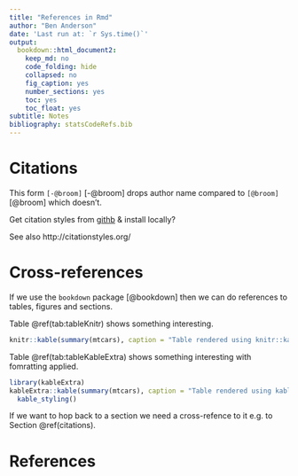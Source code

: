 ```yaml
---
title: "References in Rmd"
author: "Ben Anderson"
date: 'Last run at: `r Sys.time()`'
output: 
  bookdown::html_document2:
    keep_md: no
    code_folding: hide
    collapsed: no
    fig_caption: yes
    number_sections: yes
    toc: yes
    toc_float: yes
subtitle: Notes
bibliography: statsCodeRefs.bib
---
```


# Citations {#citations}

This form `[-@broom]` [-@broom] drops author name compared to `[@broom]` [@broom] which doesn't.

Get citation styles from [githb](https://github.com/citation-style-language/styles) & install locally?

See also http://citationstyles.org/ 

# Cross-references

If we use the `bookdown`  package [@bookdown] then we can do references to tables, figures and sections.

Table \@ref(tab:tableKnitr) shows something interesting.

```r
knitr::kable(summary(mtcars), caption = "Table rendered using knitr::kable")
```

Table \@ref(tab:tableKableExtra) shows something interesting with fomratting applied.

```r
library(kableExtra)
kableExtra::kable(summary(mtcars), caption = "Table rendered using kableExtra::kable") %>%
  kable_styling()
```

If we want to hop back to a section we need a cross-refence to it e.g. to Section \@ref(citations).

# References
